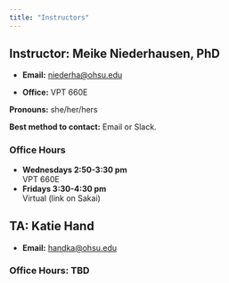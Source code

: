 ```yaml
---
title: "Instructors"
---
```


## Instructor: Meike Niederhausen, PhD

-   **Email:** [niederha\@ohsu.edu](mailto:niederha@ohsu.edu)

-   **Office:** VPT 660E

**Pronouns:** she/her/hers

**Best method to contact:** Email or Slack.


### Office Hours

- __Wednesdays 2:50-3:30 pm__  
VPT 660E
- __Fridays 3:30-4:30 pm__  
Virtual (link on Sakai)

## TA: Katie Hand

-   **Email:** [handka\@ohsu.edu](mailto:handka@ohsu.edu)

### Office Hours: TBD